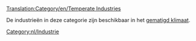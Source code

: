 [[Translation:Category/en/Temperate Industries]]


De industrieën in deze categorie zijn beschikbaar in het [[nl/Manual/Klimaat#gematigd|gematigd klimaat]].

[[Category:nl/Industrie]]